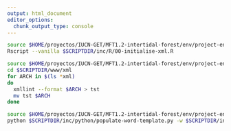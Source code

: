 ```yaml
---
output: html_document
editor_options:
  chunk_output_type: console
---
```


```sh
source $HOME/proyectos/IUCN-GET/MFT1.2-intertidal-forest/env/project-env.sh
Rscript --vanilla $SCRIPTDIR/inc/R/00-initialise-xml.R
```

```sh
source $HOME/proyectos/IUCN-GET/MFT1.2-intertidal-forest/env/project-env.sh
cd $SCRIPTDIR/www/xml
for ARCH in $(ls *xml)
do
  xmllint --format $ARCH > tst
  mv tst $ARCH
done

```



```sh
source $HOME/proyectos/IUCN-GET/MFT1.2-intertidal-forest/env/project-env.sh
python $SCRIPTDIR/inc/python/populate-word-template.py -w $SCRIPTDIR/input/word-template.docx -x $SCRIPTDIR/www/xml/Assessment_target_MFT1.2_4_MP_06.xml -o $SCRIPTDIR/sandbox
```
